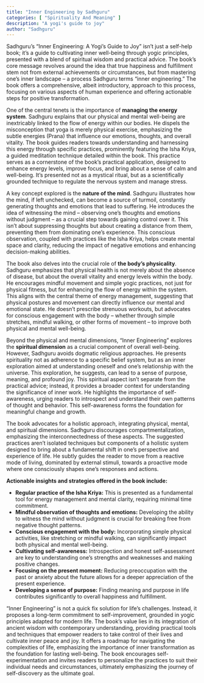 ```yaml
---
title: "Inner Engineering by Sadhguru"
categories: [ "Spirituality And Meaning" ]
description: "A yogi's guide to joy"
author: "Sadhguru"
---
```

Sadhguru's "Inner Engineering: A Yogi's Guide to Joy" isn't just a self-help book; it's a guide to cultivating inner well-being through yogic principles, presented with a blend of spiritual wisdom and practical advice.  The book's core message revolves around the idea that true happiness and fulfillment stem not from external achievements or circumstances, but from mastering one's inner landscape – a process Sadhguru terms "inner engineering."  The book offers a comprehensive, albeit introductory, approach to this process, focusing on various aspects of human experience and offering actionable steps for positive transformation.

One of the central tenets is the importance of **managing the energy system**. Sadhguru explains that our physical and mental well-being are inextricably linked to the flow of energy within our bodies. He dispels the misconception that yoga is merely physical exercise, emphasizing the subtle energies (Prana) that influence our emotions, thoughts, and overall vitality.  The book guides readers towards understanding and harnessing this energy through specific practices, prominently featuring the Isha Kriya, a guided meditation technique detailed within the book.  This practice serves as a cornerstone of the book's practical application, designed to enhance energy levels, improve focus, and bring about a sense of calm and well-being.  It's presented not as a mystical ritual, but as a scientifically grounded technique to regulate the nervous system and manage stress.

A key concept explored is the **nature of the mind**. Sadhguru illustrates how the mind, if left unchecked, can become a source of turmoil, constantly generating thoughts and emotions that lead to suffering.  He introduces the idea of witnessing the mind – observing one's thoughts and emotions without judgment – as a crucial step towards gaining control over it.  This isn't about suppressing thoughts but about creating a distance from them, preventing them from dominating one's experience. This conscious observation, coupled with practices like the Isha Kriya, helps create mental space and clarity, reducing the impact of negative emotions and enhancing decision-making abilities.

The book also delves into the crucial role of **the body's physicality**.  Sadhguru emphasizes that physical health is not merely about the absence of disease, but about the overall vitality and energy levels within the body. He encourages mindful movement and simple yogic practices, not just for physical fitness, but for enhancing the flow of energy within the system. This aligns with the central theme of energy management, suggesting that physical postures and movement can directly influence our mental and emotional state. He doesn't prescribe strenuous workouts, but advocates for conscious engagement with the body – whether through simple stretches, mindful walking, or other forms of movement – to improve both physical and mental well-being.

Beyond the physical and mental dimensions, "Inner Engineering" explores the **spiritual dimension** as a crucial component of overall well-being.  However, Sadhguru avoids dogmatic religious approaches. He presents spirituality not as adherence to a specific belief system, but as an inner exploration aimed at understanding oneself and one's relationship with the universe. This exploration, he suggests, can lead to a sense of purpose, meaning, and profound joy. This spiritual aspect isn't separate from the practical advice; instead, it provides a broader context for understanding the significance of inner work.  He highlights the importance of self-awareness, urging readers to introspect and understand their own patterns of thought and behavior. This self-awareness forms the foundation for meaningful change and growth.

The book advocates for a holistic approach, integrating physical, mental, and spiritual dimensions.  Sadhguru discourages compartmentalization, emphasizing the interconnectedness of these aspects. The suggested practices aren’t isolated techniques but components of a holistic system designed to bring about a fundamental shift in one's perspective and experience of life.  He subtly guides the reader to move from a reactive mode of living, dominated by external stimuli, towards a proactive mode where one consciously shapes one’s responses and actions.

**Actionable insights and strategies offered in the book include:**

* **Regular practice of the Isha Kriya:** This is presented as a fundamental tool for energy management and mental clarity, requiring minimal time commitment.
* **Mindful observation of thoughts and emotions:**  Developing the ability to witness the mind without judgment is crucial for breaking free from negative thought patterns.
* **Conscious engagement with the body:**  Incorporating simple physical activities, like stretching or mindful walking, can significantly impact both physical and mental well-being.
* **Cultivating self-awareness:** Introspection and honest self-assessment are key to understanding one's strengths and weaknesses and making positive changes.
* **Focusing on the present moment:**  Reducing preoccupation with the past or anxiety about the future allows for a deeper appreciation of the present experience.
* **Developing a sense of purpose:**  Finding meaning and purpose in life contributes significantly to overall happiness and fulfillment.


"Inner Engineering" is not a quick fix solution for life's challenges. Instead, it proposes a long-term commitment to self-improvement, grounded in yogic principles adapted for modern life.  The book’s value lies in its integration of ancient wisdom with contemporary understanding, providing practical tools and techniques that empower readers to take control of their lives and cultivate inner peace and joy.  It offers a roadmap for navigating the complexities of life, emphasizing the importance of inner transformation as the foundation for lasting well-being.  The book encourages self-experimentation and invites readers to personalize the practices to suit their individual needs and circumstances, ultimately emphasizing the journey of self-discovery as the ultimate goal.

